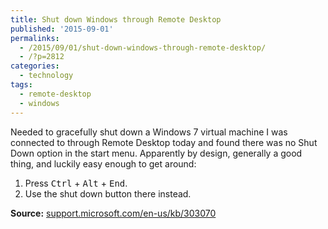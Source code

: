```yaml
---
title: Shut down Windows through Remote Desktop
published: '2015-09-01'
permalinks:
  - /2015/09/01/shut-down-windows-through-remote-desktop/
  - /?p=2812
categories:
  - technology
tags:
  - remote-desktop
  - windows
---
```


Needed to gracefully shut down a Windows 7 virtual machine I was connected to through Remote Desktop today and found there was no Shut Down option in the start menu. Apparently by design, generally a good thing, and luckily easy enough to get around:

1. Press <kbd>Ctrl</kbd> + <kbd>Alt</kbd> + <kbd>End</kbd>.
1. Use the shut down button there instead.

**Source:** <a href="https://support.microsoft.com/en-us/kb/303070">support.microsoft.com/en-us/kb/303070</a>
